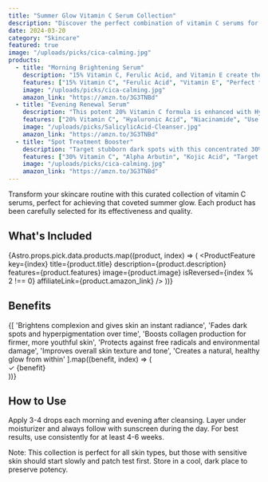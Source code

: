 ```yaml
---
title: "Summer Glow Vitamin C Serum Collection"
description: "Discover the perfect combination of vitamin C serums for that enviable summer glow. These carefully selected products will brighten, protect, and transform your skin."
date: 2024-03-20
category: "Skincare"
featured: true
image: "/uploads/picks/cica-calming.jpg"
products:
  - title: "Morning Brightening Serum"
    description: "15% Vitamin C, Ferulic Acid, and Vitamin E create the perfect daytime formula to brighten and protect your skin from environmental damage. The lightweight texture absorbs quickly without any stickiness."
    features: ["15% Vitamin C", "Ferulic Acid", "Vitamin E", "Perfect for daytime use"]
    image: "/uploads/picks/cica-calming.jpg"
    amazon_link: "https://amzn.to/3G3TNBd"
  - title: "Evening Renewal Serum"
    description: "This potent 20% Vitamin C formula is enhanced with Hyaluronic Acid and Niacinamide to repair and hydrate your skin overnight. Wake up to visibly plumper, more radiant skin."
    features: ["20% Vitamin C", "Hyaluronic Acid", "Niacinamide", "Use before bed"]
    image: "/uploads/picks/SalicylicAcid-Cleanser.jpg"
    amazon_link: "https://amzn.to/3G3TNBd"
  - title: "Spot Treatment Booster"
    description: "Target stubborn dark spots with this concentrated 30% Vitamin C formula. Alpha Arbutin and Kojic Acid work synergistically to fade hyperpigmentation and even out skin tone."
    features: ["30% Vitamin C", "Alpha Arbutin", "Kojic Acid", "Target dark spots"]
    image: "/uploads/picks/cica-calming.jpg"
    amazon_link: "https://amzn.to/3G3TNBd"
---
```



Transform your skincare routine with this curated collection of vitamin C serums, perfect for achieving that coveted summer glow. Each product has been carefully selected for its effectiveness and quality.

## What's Included

{Astro.props.pick.data.products.map((product, index) => (
  <ProductFeature 
    key={index}
    title={product.title}
    description={product.description}
    features={product.features}
    image={product.image}
    isReversed={index % 2 !== 0}
    affiliateLink={product.amazon_link}
  />
))}

## Benefits

<div className="grid grid-cols-1 md:grid-cols-2 lg:grid-cols-3 gap-6">
  {[
    'Brightens complexion and gives skin an instant radiance',
    'Fades dark spots and hyperpigmentation over time',
    'Boosts collagen production for firmer, more youthful skin',
    'Protects against free radicals and environmental damage',
    'Improves overall skin texture and tone',
    'Creates a natural, healthy glow from within'
  ].map((benefit, index) => (
    <div key={index} className="bg-white p-6 rounded-lg shadow-sm">
      <div className="flex items-start">
        <span className="text-espresso mr-3 text-xl">✓</span>
        <span className="text-bronze">{benefit}</span>
      </div>
    </div>
  ))}
</div>

## How to Use

Apply 3-4 drops each morning and evening after cleansing. Layer under moisturizer and always follow with sunscreen during the day. For best results, use consistently for at least 4-6 weeks.

<div className="bg-espresso/10 p-6 rounded-lg mt-4 text-center">
  <p className="text-espresso italic">Note: This collection is perfect for all skin types, but those with sensitive skin should start slowly and patch test first. Store in a cool, dark place to preserve potency.</p>
</div> 